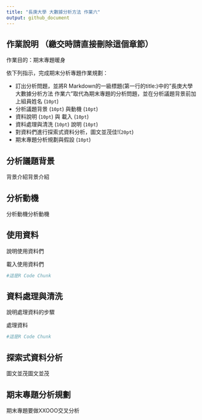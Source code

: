 ```yaml
---
title: "長庚大學 大數據分析方法 作業六"
output: github_document
---
```



## 作業說明 （繳交時請直接刪除這個章節）

作業目的：期末專題暖身

依下列指示，完成期末分析專題作業規劃：

- 訂出分析問題，並將R Markdown的一級標題(第一行的title:)中的"長庚大學 大數據分析方法 作業六"取代為期末專題的分析問題，並在分析議題背景前加上組員姓名 (`10pt`)
- 分析議題背景 (`10pt`) 與動機 (`10pt`)
- 資料說明 (`10pt`) 與 載入 (`10pt`)
- 資料處理與清洗 (`10pt`) 說明 (`10pt`)
- 對資料們進行探索式資料分析，圖文並茂佳!(`20pt`)
- 期末專題分析規劃與假設 (`10pt`)

## 分析議題背景
背景介紹背景介紹

## 分析動機
分析動機分析動機

## 使用資料
說明使用資料們

載入使用資料們
```r
#這是R Code Chunk
```

## 資料處理與清洗
說明處理資料的步驟

處理資料
```r
#這是R Code Chunk
```

## 探索式資料分析
圖文並茂圖文並茂

## 期末專題分析規劃
期末專題要做XXOOO交叉分析
